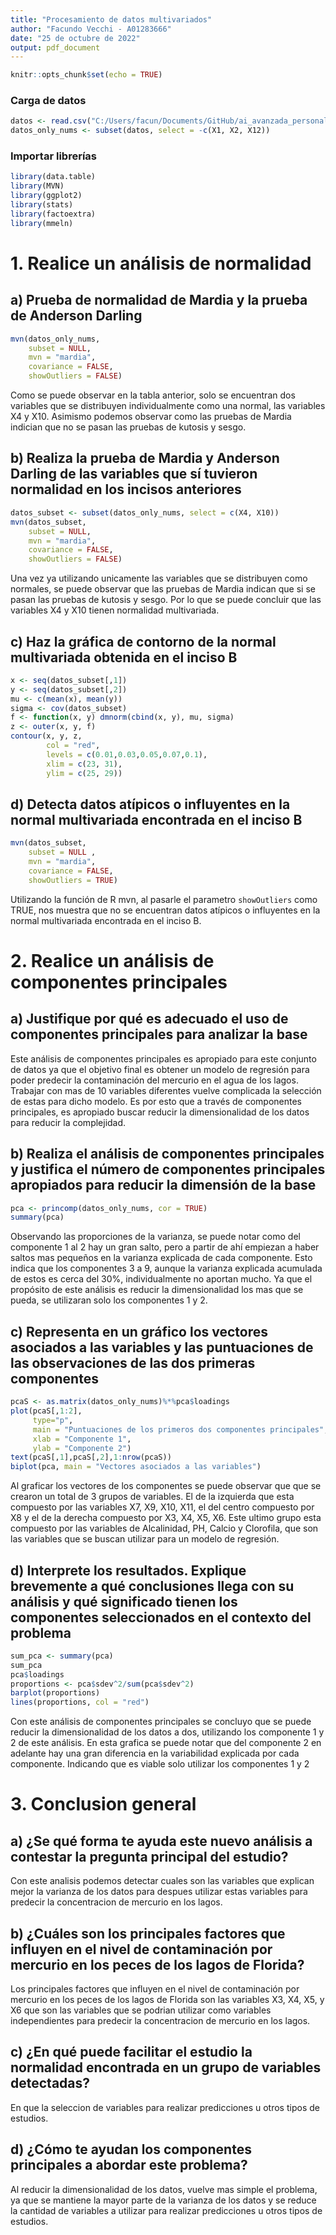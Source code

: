 ```yaml
---
title: "Procesamiento de datos multivariados"
author: "Facundo Vecchi - A01283666"
date: "25 de octubre de 2022"
output: pdf_document
---
```


```r
knitr::opts_chunk$set(echo = TRUE)
```

### Carga de datos
```r
datos <- read.csv("C:/Users/facun/Documents/GitHub/ai_avanzada_personal/Periodo_2/Modulo_5/Momento_retro_1/datos.csv")
datos_only_nums <- subset(datos, select = -c(X1, X2, X12))
```

### Importar librerías
```r
library(data.table)
library(MVN)
library(ggplot2)
library(stats)
library(factoextra)
library(mmeln)
```


# 1. Realice un análisis de normalidad
## a) Prueba de normalidad de Mardia y la prueba de Anderson Darling
```r
mvn(datos_only_nums,
    subset = NULL,
    mvn = "mardia",
    covariance = FALSE,
    showOutliers = FALSE)
```

Como se puede observar en la tabla anterior, solo se encuentran dos variables que se distribuyen individualmente como una normal, las variables X4 y X10. Asimismo podemos observar como las pruebas de Mardia indician que no se pasan las pruebas de kutosis y sesgo.

## b) Realiza la prueba de Mardia y Anderson Darling de las variables que sí tuvieron normalidad en los incisos anteriores
```r
datos_subset <- subset(datos_only_nums, select = c(X4, X10))
mvn(datos_subset,
    subset = NULL,
    mvn = "mardia",
    covariance = FALSE,
    showOutliers = FALSE)
```

Una vez ya utilizando unicamente las variables que se distribuyen como normales, se puede observar que las pruebas de Mardia indican que si se pasan las pruebas de kutosis y sesgo. Por lo que se puede concluir que las variables X4 y X10 tienen normalidad multivariada.

## c) Haz la gráfica de contorno de la normal multivariada obtenida en el inciso B
```r
x <- seq(datos_subset[,1])
y <- seq(datos_subset[,2])
mu <- c(mean(x), mean(y))
sigma <- cov(datos_subset)
f <- function(x, y) dmnorm(cbind(x, y), mu, sigma)
z <- outer(x, y, f)
contour(x, y, z,
        col = "red",
        levels = c(0.01,0.03,0.05,0.07,0.1),
        xlim = c(23, 31),
        ylim = c(25, 29))
```

## d) Detecta datos atípicos o influyentes en la normal multivariada encontrada en el inciso B
```r
mvn(datos_subset,
    subset = NULL ,
    mvn = "mardia",
    covariance = FALSE,
    showOutliers = TRUE)
```

Utilizando la función de R mvn, al pasarle el parametro `showOutliers` como TRUE, nos muestra que no se encuentran datos atípicos o influyentes en la normal multivariada encontrada en el inciso B.

# 2. Realice un análisis de componentes principales
## a) Justifique por qué es adecuado el uso de componentes principales para analizar la base
Este análisis de componentes principales es apropiado para este conjunto de datos ya que el objetivo final es obtener un modelo de regresión para poder predecir la contaminación del mercurio en el agua de los lagos. Trabajar con mas de 10 variables diferentes vuelve complicada la selección de estas para dicho modelo. Es por esto que a través de componentes principales, es apropiado buscar reducir la dimensionalidad de los datos para reducir la complejidad.

## b) Realiza el análisis de componentes principales y justifica el número de componentes principales apropiados para reducir la dimensión de la base
```r
pca <- princomp(datos_only_nums, cor = TRUE)
summary(pca)
```

Observando las proporciones de la varianza, se puede notar como del componente 1 al 2 hay un gran salto, pero a partir de ahí empiezan a haber saltos mas pequeños en la varianza explicada de cada componente. Esto indica que los componentes 3 a 9, aunque la varianza explicada acumulada de estos es cerca del 30%, individualmente no aportan mucho. Ya que el propósito de este análisis es reducir la dimensionalidad los mas que se pueda, se utilizaran solo los componentes 1 y 2.

## c) Representa en un gráfico los vectores asociados a las variables y las puntuaciones de las observaciones de las dos primeras componentes
```r
pcaS <- as.matrix(datos_only_nums)%*%pca$loadings
plot(pcaS[,1:2],
     type="p",
     main = "Puntuaciones de los primeros dos componentes principales",
     xlab = "Componente 1",
     ylab = "Componente 2")
text(pcaS[,1],pcaS[,2],1:nrow(pcaS))
biplot(pca, main = "Vectores asociados a las variables")
```

Al graficar los vectores de los componentes se puede observar que que se crearon un total de 3 grupos de variables. El de la izquierda que esta compuesto por las variables X7, X9, X10, X11, el del centro compuesto por X8 y el de la derecha compuesto por X3, X4, X5, X6. Este ultimo grupo esta compuesto por las variables de Alcalinidad, PH, Calcio y Clorofila, que son las variables que se buscan utilizar para un modelo de regresión.

## d) Interprete los resultados. Explique brevemente a qué conclusiones llega con su análisis y qué significado tienen los componentes seleccionados en el contexto del problema
```r
sum_pca <- summary(pca)
sum_pca
pca$loadings
proportions <- pca$sdev^2/sum(pca$sdev^2)
barplot(proportions)
lines(proportions, col = "red")

```

Con este análisis de componentes principales se concluyo que se puede reducir la dimensionalidad de los datos a dos, utilizando los componente 1 y 2 de este análisis. En esta grafica se puede notar que del componente 2 en adelante hay una gran diferencia en la variabilidad explicada por cada componente. Indicando que es viable solo utilizar los componentes 1 y 2

# 3. Conclusion general
## a) ¿Se qué forma te ayuda este nuevo análisis a contestar la pregunta principal del estudio?
Con este analisis podemos detectar cuales son las variables que explican mejor la varianza de los datos para despues utilizar estas variables para predecir la concentracion de mercurio en los lagos.

## b) ¿Cuáles son los principales factores que influyen en el nivel de contaminación por mercurio en los peces de los lagos de Florida?
Los principales factores que influyen en el nivel de contaminación por mercurio en los peces de los lagos de Florida son las variables X3, X4, X5, y X6 que son las variables que se podrian utilizar como variables independientes para predecir la concentracion de mercurio en los lagos.

## c) ¿En qué puede facilitar el estudio la normalidad encontrada en un grupo de variables detectadas?
En que la seleccion de variables para realizar predicciones u otros tipos de estudios.

## d) ¿Cómo te ayudan los componentes principales a abordar este problema?
Al reducir la dimensionalidad de los datos, vuelve mas simple el problema, ya que se mantiene la mayor parte de la varianza de los datos y se reduce la cantidad de variables a utilizar para realizar predicciones u otros tipos de estudios.